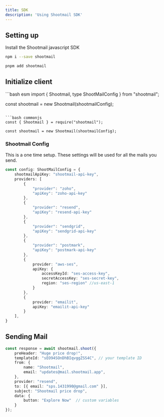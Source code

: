 ```yaml
---
title: SDK
description: 'Using Shootmail SDK'
---
```


## Setting up

Install the Shootmail javascript SDK

<CodeGroup>

```bash npm
npm i --save shootmail
```

```bash pnpm
pnpm add shootmail
```
</CodeGroup>

## Initialize client

<CodeGroup>
```bash esm
import { Shootmail, type ShootMailConfig } from "shootmail";

const shootmail = new Shootmail(shootmailConfig);
```

```bash commonjs
const { Shootmail } = require("shootmail");

const shootmail = new Shootmail(shootmailConfig);
```
</CodeGroup>

### Shootmail Config
This is a one time setup. These settings will be used for all the mails you send.

```typescript
const config: ShootMailConfig = {
    shootmailApiKey: "shootmail-api-key",
    providers: [
        {
            "provider": "zoho",
            "apiKey": "zoho-api-key"
        },
        {
            "provider": "resend",
            "apiKey": "resend-api-key"
        },
        {
            "provider": "sendgrid",
            "apiKey": "sendgrid-api-key"
        },
        {
            "provider": "postmark",
            "apiKey": "postmark-api-key"
        },
        {
            provider: "aws-ses",
            apiKey: {
                accessKeyId: "ses-access-key",
                secretAccessKey: "ses-secret-key",
                region: "ses-region" //us-east-1
            }
        },
        {
            provider: "emailit",
            apiKey: "emailit-api-key"
        }
    ],
}
```

## Sending Mail

```typescript
const response = await shootmail.shoot({
    preHeader: "Huge price drop!",
    templateId: "sEO94SOnDhBIqvggZSS4C", // your template ID
    from: {
        name: "Shootmail",
        email: "updates@mail.shootmail.app",
    },
    provider: "resend",
    to: [{ email: "sps.1431990@gmail.com" }],
    subject: "Shootmail price drop",
    data: {
        button: "Explore Now"  // custom variables
    }
});
```